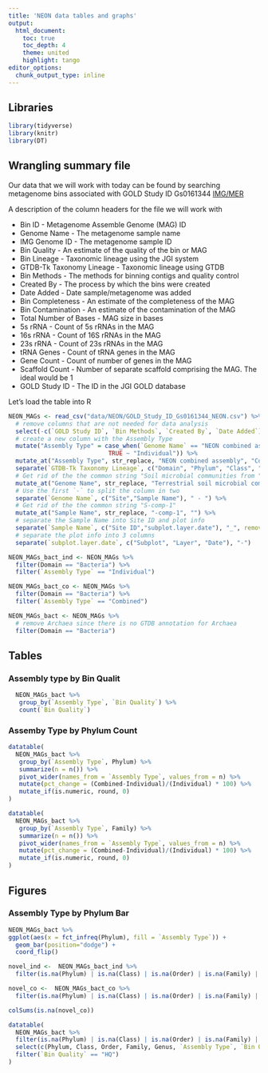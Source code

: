 ```yaml
---
title: 'NEON data tables and graphs'
output:
  html_document:
    toc: true
    toc_depth: 4
    theme: united
    highlight: tango
editor_options: 
  chunk_output_type: inline
---
```



## Libraries


```r
library(tidyverse)
library(knitr)
library(DT)
```


## Wrangling summary file

Our data that we will work with today can be found by searching metagenome bins associated with GOLD Study ID Gs0161344 [IMG/MER](https://img.jgi.doe.gov/cgi-bin/mer/main.cgi?section=MetagenomeBinSearch&page=searchForm)

A description of the column headers for the file we will work with

* Bin ID - Metagenome Assemble Genome (MAG) ID
* Genome Name - The metagenome sample name
* IMG Genome ID - The metagenome sample ID
* Bin Quality - An estimate of the quality of the bin or MAG
* Bin Lineage - Taxonomic lineage using the JGI system
* GTDB-Tk Taxonomy Lineage - Taxonomic lineage using GTDB
* Bin Methods - The methods for binning contigs and quality control
* Created By - The process by which the bins were created
* Date Added - Date sample/metagenome was added
* Bin Completeness - An estimate of the completeness of the MAG
* Bin Contamination - An estimate of the contamination of the MAG
* Total Number of Bases - MAG size in bases
* 5s rRNA - Count of 5s rRNAs in the MAG
* 16s rRNA - Count of 16S rRNAs in the MAG
* 23s rRNA - Count of 23s rRNAs in the MAG
* tRNA Genes - Count of tRNA genes in the MAG
* Gene Count - Count of number of genes in the MAG
* Scaffold Count - Number of separate scaffold comprising the MAG. The ideal would be 1
* GOLD Study ID - The ID in the JGI GOLD database

Let's load the table into R

```r
NEON_MAGs <- read_csv("data/NEON/GOLD_Study_ID_Gs0161344_NEON.csv") %>% 
  # remove columns that are not needed for data analysis
  select(-c(`GOLD Study ID`, `Bin Methods`, `Created By`, `Date Added`)) %>% 
  # create a new column with the Assembly Type
  mutate("Assembly Type" = case_when(`Genome Name` == "NEON combined assembly" ~ `Genome Name`,
                            TRUE ~ "Individual")) %>% 
  mutate_at("Assembly Type", str_replace, "NEON combined assembly", "Combined") %>% 
  separate(`GTDB-Tk Taxonomy Lineage`, c("Domain", "Phylum", "Class", "Order", "Family", "Genus"), "; ", remove = FALSE) %>% 
  # Get rid of the the common string "Soil microbial communities from "
  mutate_at("Genome Name", str_replace, "Terrestrial soil microbial communities from ", "") %>% 
  # Use the first `-` to split the column in two
  separate(`Genome Name`, c("Site","Sample Name"), " - ") %>% 
  # Get rid of the the common string "S-comp-1"
  mutate_at("Sample Name", str_replace, "-comp-1", "") %>%
  # separate the Sample Name into Site ID and plot info
  separate(`Sample Name`, c("Site ID","subplot.layer.date"), "_", remove = FALSE,) %>% 
  # separate the plot info into 3 columns
  separate(`subplot.layer.date`, c("Subplot", "Layer", "Date"), "-") 
```

```r
NEON_MAGs_bact_ind <- NEON_MAGs %>% 
  filter(Domain == "Bacteria") %>% 
  filter(`Assembly Type` == "Individual") 
```

```r
NEON_MAGs_bact_co <- NEON_MAGs %>% 
  filter(Domain == "Bacteria") %>% 
  filter(`Assembly Type` == "Combined") 
```

```r
NEON_MAGs_bact <- NEON_MAGs %>% 
  # remove Archaea since there is no GTDB annotation for Archaea
  filter(Domain == "Bacteria")
```

## Tables

### Assembly type by Bin Qualit
```r
  NEON_MAGs_bact %>% 
   group_by(`Assembly Type`, `Bin Quality`) %>% 
   count(`Bin Quality`)
```

### Assemby Type by Phylum Count

```r
datatable(
  NEON_MAGs_bact %>% 
   group_by(`Assembly Type`, Phylum) %>% 
   summarize(n = n()) %>%
   pivot_wider(names_from = `Assembly Type`, values_from = n) %>% 
   mutate(pct_change = (Combined-Individual)/(Individual) * 100) %>% 
   mutate_if(is.numeric, round, 0)
)
```
```r
datatable(
  NEON_MAGs_bact %>% 
   group_by(`Assembly Type`, Family) %>% 
   summarize(n = n()) %>% 
   pivot_wider(names_from = `Assembly Type`, values_from = n) %>% 
   mutate(pct_change = (Combined-Individual)/(Individual) * 100) %>% 
   mutate_if(is.numeric, round, 0)
)
```


## Figures

### Assembly Type by Phylum Bar 
```r
NEON_MAGs_bact %>% 
ggplot(aes(x = fct_infreq(Phylum), fill = `Assembly Type`)) +
  geom_bar(position="dodge") +
  coord_flip()
```

```r
novel_ind <-  NEON_MAGs_bact_ind %>% 
  filter(is.na(Phylum) | is.na(Class) | is.na(Order) | is.na(Family) | is.na(Genus)) %>% select(c(Phylum, Class, Order, Family, Genus))

```

```r
novel_co <-  NEON_MAGs_bact_co %>% 
  filter(is.na(Phylum) | is.na(Class) | is.na(Order) | is.na(Family) | is.na(Genus)) %>% select(c(Phylum, Class, Order, Family, Genus))

colSums(is.na(novel_co))
```


```r
datatable(
  NEON_MAGs_bact %>% 
  filter(is.na(Phylum) | is.na(Class) | is.na(Order) | is.na(Family) | is.na(Genus)) %>% 
  select(c(Phylum, Class, Order, Family, Genus, `Assembly Type`, `Bin Quality`)) %>% 
  filter(`Bin Quality` == "HQ")
)
```

